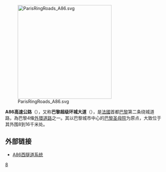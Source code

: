 {{Expand|time=2017-06-07T11:15:44+00:00}}
[[File:ParisRingRoads_A86.svg|300px]]

'''A86高速公路'''（{{lang-fr|Autoroute A86}}），又称'''巴黎超级环城大道'''（{{lang|fr|super-périphérique parisien}}），是[[法國|法國]]首都[[巴黎|巴黎]]第二条绕城道路，為巴黎4條[[外環道路|外環道路]]之一。其以巴黎城市中心的[[巴黎圣母院|巴黎圣母院]]为原点，大致位于其外围8到16千米处。

==外部链接==
* [https://web.archive.org/web/20101026024814/http://www.cofiroute.fr/cofiroute.nsf/en/duplex-a86.htm A86西隧道系统]{{en}}

{{Autoroutes}}

[[Category:法国高速公路|8]]